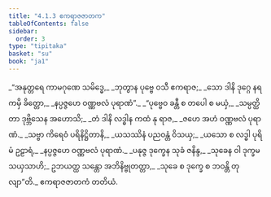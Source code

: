 ```yaml
---
title: "4.1.3 ဧကရာဇဇာတက"
tableOfContents: false
sidebar:
  order: 3
type: "tipitaka"
basket: "su"
book: "ja1"
---
```



<DynamicBreadcrumb />

<Division number="9" book="ja1" e="ch" v="22" p="94">

<Paragraph number="893" type="verses" book="ja1">
_“အနုတ္တရေ ကာမဂုဏေ သမိဒ္ဓေ,_  
_ဘုတွာန ပုဗ္ဗေ ဝသီ ဧကရာဇ;_  
_သော ဒါနိ ဒုဂ္ဂေ နရကမှိ ခိတ္တော,_  
_နပ္ပဇ္ဇဟေ ဝဏ္ဏဗလံ ပုရာဏံ”._  

</Paragraph>

</Division>
<Division number="10" book="ja1" e="ch" v="22" p="94">

<Paragraph number="894" type="verses" book="ja1">
_“ပုဗ္ဗေဝ ခန္တီ စ တပေါ စ မယှံ,_  
_သမ္ပတ္ထိတာ ဒုဗ္ဘိသေန အဟောသိ;_  
_တံ ဒါနိ လဒ္ဓါန ကထံ နု ရာဇ,_  
_ဇဟေ အဟံ ဝဏ္ဏဗလံ ပုရာဏံ._  

</Paragraph>

</Division>
<Division number="11" book="ja1" e="ch" v="22" p="94">

<Paragraph number="895" type="verses" book="ja1">
_သဗ္ဗာ ကိရေဝံ ပရိနိဋ္ဌိတာနိ,_  
_ယသဿိနံ ပညဝန္တံ ဝိသယှ;_  
_ယသော စ လဒ္ဓါ ပုရိမံ ဥဠာရံ,_  
_နပ္ပဇ္ဇဟေ ဝဏ္ဏဗလံ ပုရာဏံ._  

</Paragraph>

</Division>
<Division number="12" book="ja1" e="ch" v="22" p="94">

<Paragraph number="896" type="verses" book="ja1">
_ပနုဇ္ဇ ဒုက္ခေန သုခံ ဇနိန္ဒ,_  
_သုခေန ဝါ ဒုက္ခမသယှသာဟိ;_  
ဥဘယတ္ထ သန္တော အဘိနိဗ္ဗုတတ္တာ,_  
_သုခေ စ ဒုက္ခေ စ ဘဝန္တိ တုလျာ”တိ._  


</Paragraph>
</Division>

<Paragraph number="897" type="center" book="ja1">
ဧကရာဇဇာတကံ တတိယံ.
</Paragraph>